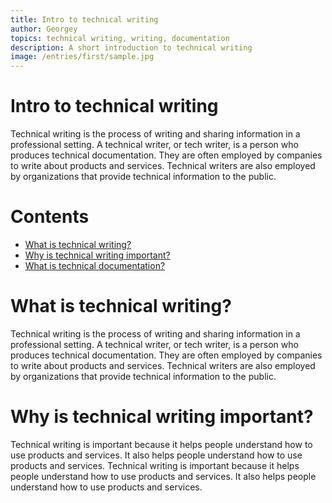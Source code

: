 ```yaml
---
title: Intro to technical writing
author: Georgey
topics: technical writing, writing, documentation
description: A short introduction to technical writing
image: /entries/first/sample.jpg
---
```


# Intro to technical writing

Technical writing is the process of writing and sharing information in a professional setting. A technical writer, or tech writer, is a person who produces technical documentation. They are often employed by companies to write about products and services. Technical writers are also employed by organizations that provide technical information to the public.

# Contents

- [What is technical writing?](#what-is-technical-writing)
- [Why is technical writing important?](#why-is-technical-writing-important)
- [What is technical documentation?](#what-is-technical-documentation)

# What is technical writing?

Technical writing is the process of writing and sharing information in a professional setting. A technical writer, or tech writer, is a person who produces technical documentation. They are often employed by companies to write about products and services. Technical writers are also employed by organizations that provide technical information to the public.

# Why is technical writing important?

Technical writing is important because it helps people understand how to use products and services. It also helps people understand how to use products and services. Technical writing is important because it helps people understand how to use products and services. It also helps people understand how to use products and services.